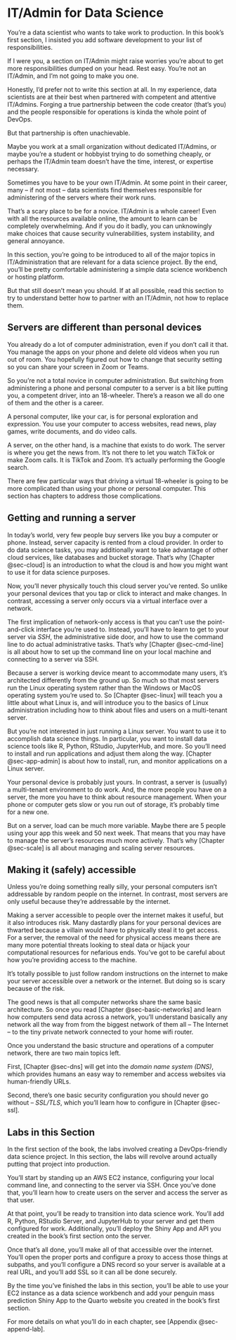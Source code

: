 # IT/Admin for Data Science {#sec-2-intro}

You're a data scientist who wants to take work to production. In this
book's first section, I insisted you add software development to your
list of responsibilities.

If I were you, a section on IT/Admin might raise worries you're about to
get more responsibilities dumped on your head. Rest easy. You're not an
IT/Admin, and I'm not going to make you one.

Honestly, I'd prefer not to write this section at all. In my experience,
data scientists are at their best when partnered with competent and
attentive IT/Admins. Forging a true partnership between the code creator
(that's you) and the people responsible for operations is kinda the
whole point of DevOps.

But that partnership is often unachievable.

Maybe you work at a small organization without dedicated IT/Admins, or
maybe you're a student or hobbyist trying to do something cheaply, or
perhaps the IT/Admin team doesn't have the time, interest, or expertise
necessary.

Sometimes you have to be your own IT/Admin. At some point in their
career, many -- if not most -- data scientists find themselves
responsible for administering of the servers where their work runs.

That's a scary place to be for a novice. IT/Admin is a whole career!
Even with all the resources available online, the amount to learn can be
completely overwhelming. And if you do it badly, you can unknowingly
make choices that cause security vulnerabilities, system instability,
and general annoyance.

In this section, you're going to be introduced to all of the major
topics in IT/Administration that are relevant for a data science
project. By the end, you'll be pretty comfortable administering a simple
data science workbench or hosting platform.

But that still doesn't mean you should. If at all possible, read this
section to try to understand better how to partner with an IT/Admin, not
how to replace them.

## Servers are different than personal devices

You already do a lot of computer administration, even if you don't call
it that. You manage the apps on your phone and delete old videos when
you run out of room. You hopefully figured out how to change that
security setting so you can share your screen in Zoom or Teams.

So you're not a total novice in computer administration. But switching
from administering a phone and personal computer to a server is a bit
like putting you, a competent driver, into an 18-wheeler. There's a
reason we all do one of them and the other is a career.

A personal computer, like your car, is for personal exploration and
expression. You use your computer to access websites, read news, play
games, write documents, and do video calls.

A server, on the other hand, is a machine that exists to do work. The
server is where you get the news from. It's not there to let you watch
TikTok or make Zoom calls. It is TikTok and Zoom. It's actually
performing the Google search.

There are few particular ways that driving a virtual 18-wheeler is going
to be more complicated than using your phone or personal computer. This
section has chapters to address those complications.

## Getting and running a server

In today's world, very few people buy servers like you buy a computer or
phone. Instead, server capacity is rented from a cloud provider. In
order to do data science tasks, you may additionally want to take
advantage of other cloud services, like databases and bucket storage.
That's why [Chapter @sec-cloud] is an introduction to what the cloud is
and how you might want to use it for data science purposes.

Now, you'll never physically touch this cloud server you've rented. So
unlike your personal devices that you tap or click to interact and make
changes. In contrast, accessing a server only occurs via a virtual
interface over a network.

The first implication of network-only access is that you can't use the
point-and-click interface you're used to. Instead, you'll have to learn
to get to your server via *SSH*, the administrative side door, and how
to use the command line to do actual administrative tasks. That's why
[Chapter @sec-cmd-line] is all about how to set up the command line on
your local machine and connecting to a server via SSH.

Because a server is working device meant to accommodate many users, it's
architected differently from the ground up. So much so that most servers
run the Linux operating system rather than the Windows or MacOS
operating system you're used to. So [Chapter @sec-linux] will teach you
a little about what Linux is, and will introduce you to the basics of
Linux administration including how to think about files and users on a
multi-tenant server.

But you're not interested in just running a Linux server. You want to
use it to accomplish data science things. In particular, you want to
install data science tools like R, Python, RStudio, JupyterHub, and
more. So you'll need to install and run applications and adjust them
along the way. [Chapter @sec-app-admin] is about how to install, run,
and monitor applications on a Linux server.

Your personal device is probably just yours. In contrast, a server is
(usually) a multi-tenant environment to do work. And, the more people
you have on a server, the more you have to think about resource
management. When your phone or computer gets slow or you run out of
storage, it's probably time for a new one.

But on a server, load can be much more variable. Maybe there are 5
people using your app this week and 50 next week. That means that you
may have to manage the server's resources much more actively. That's why
[Chapter @sec-scale] is all about managing and scaling server resources.

## Making it (safely) accessible

Unless you're doing something really silly, your personal computers
isn't addressable by random people on the internet. In contrast, most
servers are only useful because they're addressable by the internet.

Making a server accessible to people over the internet makes it useful,
but it also introduces risk. Many dastardly plans for your personal
devices are thwarted because a villain would have to physically steal it
to get access. For a server, the removal of the need for physical access
means there are many more potential threats looking to steal data or
hijack your computational resources for nefarious ends. You've got to be
careful about how you're providing access to the machine.

It's totally possible to just follow random instructions on the internet
to make your server accessible over a network or the internet. But doing
so is scary because of the risk.

The good news is that all computer networks share the same basic
architecture. So once you read [Chapter @sec-basic-networks] and learn
how computers send data across a network, you'll understand basically
any network all the way from from the biggest network of them all -- The
Internet -- to the tiny private network connected to your home wifi
router.

Once you understand the basic structure and operations of a computer
network, there are two main topics left.

First, [Chapter @sec-dns] will get into the *domain name system (DNS)*,
which provides humans an easy way to remember and access websites via
human-friendly URLs.

Second, there's one basic security configuration you should never go
without -- *SSL/TLS*, which you'll learn how to configure in [Chapter
@sec-ssl].

## Labs in this Section

In the first section of the book, the labs involved creating a
DevOps-friendly data science project. In this section, the labs will
revolve around actually putting that project into production.

You'll start by standing up an AWS EC2 instance, configuring your local
command line, and connecting to the server via SSH. Once you've done
that, you'll learn how to create users on the server and access the
server as that user.

At that point, you'll be ready to transition into data science work.
You'll add R, Python, RStudio Server, and JupyterHub to your server and
get them configured for work. Additionally, you'll deploy the Shiny App
and API you created in the book's first section onto the server.

Once that's all done, you'll make all of that accessible over the
internet. You'll open the proper ports and configure a proxy to access
those things at subpaths, and you'll configure a DNS record so your
server is available at a real URL, and you'll add SSL so it can all be
done securely.

By the time you've finished the labs in this section, you'll be able to
use your EC2 instance as a data science workbench and add your penguin
mass prediction Shiny App to the Quarto website you created in the
book's first section.

For more details on what you'll do in each chapter, see [Appendix
@sec-append-lab].
